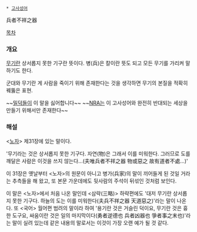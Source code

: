  * [[고사성어]]

兵者不祥之器

[[목차]]

=== 개요 ===
[[무기]]란 상서롭지 못한 기구란 뜻이다. 병(兵)은 칼이란 뜻도 되고 모든 무기를 가리켜 말하기도 한다.

군대와 무기란 게 사람을 죽이기 위해 존재한다는 것을 생각하면 무기의 본질을 적확히 꿰뚫은 표현.

~~[[밀덕]]들이 이 말을 싫어합니다~~
~~[[NRA]]는 이 고사성어와 완전히 반대되는 세상을 만들기 위해서만 존재한다~~

=== 해설 ===
<[[노자]]> 제31장에 있는 말이다.

'무기라는 것은 상서롭지 못한 기구다. 자연(物)은 그래서 이를 미워한다. 그러므로 도를 깨달은 사람은 이것을 쓰지 않는다...(夫唯兵者不祥之器 物或惡之 故有道者不處...)'

이 31장은 옛날부터 <노자>의 원문이 아니고 병가(兵家)의 말이 끼어들게 된 것일 거라는 추측들을 해 왔고, 또 본문 가운데에도 뒷사람의 주석이 뒤섞인 것처럼 보인다.

이 말은 <노자>에서 처음 나온 말인데 <삼략(三略)> 하략편에도 '대저 무기란 상서롭지 못한 기구다. 하늘의 도는 이를 미워한다(夫兵不祥之器 天道惡之)'라는 말이 나온다. 또 <국어> 월어편 범려의 말이라 하여 '용기란 것은 거슬린 덕이요, 무기란 것은 흉한 도구요, 싸움이란 것은 일의 마지막이다(勇者逆德也 兵者凶器也 爭者事之末也)'라는 말이 실려 있는데 같은 내용의 말로서는 이것이 가장 오랜 예가 될 것 같다.
